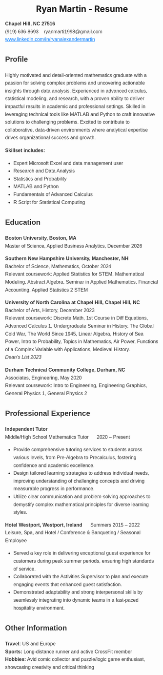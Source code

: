 

<h1 style="text-align: center;">Ryan Martin - Resume</h1>

<section style="max-width: 700px; margin: 0 auto; font-family: Arial, sans-serif; line-height: 1.6; font-size: 1rem; color: #333;">

  <p><strong>Chapel Hill, NC 27516</strong><br>
  (919) 636-8693 &nbsp;&nbsp; ryanmarti1998@gmail.com<br>
  <a href="https://www.linkedin.com/in/ryanalexandermartin" target="_blank" style="color:#007BFF;">www.linkedin.com/in/ryanalexandermartin</a></p>

  <h2>Profile</h2>
  <p>
    Highly motivated and detail-oriented mathematics graduate with a passion for solving complex problems and uncovering actionable insights through data analysis. Experienced in advanced calculus, statistical modeling, and research, with a proven ability to deliver impactful results in academic and professional settings. Skilled in leveraging technical tools like MATLAB and Python to craft innovative solutions to challenging problems. Excited to contribute to collaborative, data-driven environments where analytical expertise drives organizational success and growth.
  </p>
  <p><strong>Skillset includes:</strong></p>
  <ul>
    <li>Expert Microsoft Excel and data management user</li>
    <li>Research and Data Analysis</li>
    <li>Statistics and Probability</li>
    <li>MATLAB and Python</li>
    <li>Fundamentals of Advanced Calculus</li>
    <li>R Script for Statistical Computing</li>
  </ul>

  <h2>Education</h2>
  <p><strong>Boston University, Boston, MA</strong><br>
  Master of Science, Applied Business Analytics, December 2026</p>

  <p><strong>Southern New Hampshire University, Manchester, NH</strong><br>
  Bachelor of Science, Mathematics, October 2024<br>
  Relevant coursework: Applied Statistics for STEM, Mathematical Modeling, Abstract Algebra, Seminar in Applied Mathematics, Financial Accounting, Applied Statistics 2 STEM</p>

  <p><strong>University of North Carolina at Chapel Hill, Chapel Hill, NC</strong><br>
  Bachelor of Arts, History, December 2023<br>
  Relevant coursework: Discrete Math, 1st Course in Diff Equations, Advanced Calculus 1, Undergraduate Seminar in History, The Global Cold War, The World Since 1945, Linear Algebra, History of Sea Power, Intro to Probability, Topics in Mathematics, Air Power, Functions of a Complex Variable with Applications, Medieval History.<br>
  <em>Dean's List 2023</em></p>

  <p><strong>Durham Technical Community College, Durham, NC</strong><br>
  Associates, Engineering, May 2020<br>
  Relevant coursework: Intro to Engineering, Engineering Graphics, General Physics 1, General Physics 2</p>

  <h2>Professional Experience</h2>
  <p><strong>Independent Tutor</strong><br>
  Middle/High School Mathematics Tutor &nbsp;&nbsp;&nbsp;&nbsp; 2020 – Present</p>
  <ul>
    <li>Provide comprehensive tutoring services to students across various levels, from Pre-Algebra to Precalculus, fostering confidence and academic excellence.</li>
    <li>Design tailored learning strategies to address individual needs, improving understanding of challenging concepts and driving measurable progress in performance.</li>
    <li>Utilize clear communication and problem-solving approaches to demystify complex mathematical principles for diverse learning styles.</li>
  </ul>

  <p><strong>Hotel Westport, Westport, Ireland</strong> &nbsp;&nbsp;&nbsp;&nbsp; Summers 2015 – 2022<br>
  Leisure, Spa, and Hotel / Conference & Banqueting / Seasonal Employee</p>
  <ul>
    <li>Served a key role in delivering exceptional guest experience for customers during peak summer periods, ensuring high standards of service.</li>
    <li>Collaborated with the Activities Supervisor to plan and execute engaging events that enhanced guest satisfaction.</li>
    <li>Demonstrated adaptability and strong interpersonal skills by seamlessly integrating into dynamic teams in a fast-paced hospitality environment.</li>
  </ul>

  <h2>Other Information</h2>
  <p><strong>Travel:</strong> US and Europe<br>
  <strong>Sports:</strong> Long-distance runner and active CrossFit member<br>
  <strong>Hobbies:</strong> Avid comic collector and puzzle/logic game enthusiast, showcasing creativity and critical thinking</p>

</section>